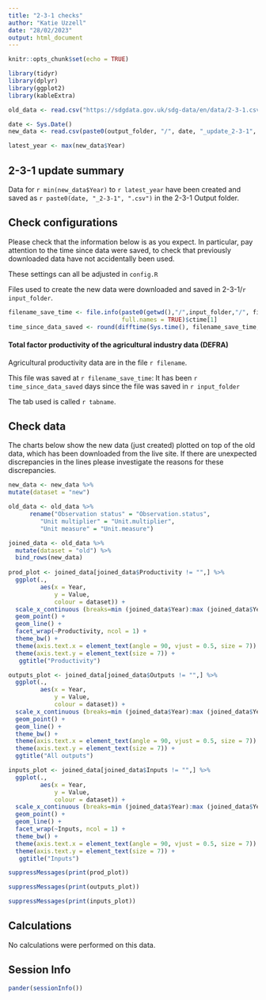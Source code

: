 ```yaml
---
title: "2-3-1 checks"
author: "Katie Uzzell"
date: "28/02/2023"
output: html_document
---
```


```r
knitr::opts_chunk$set(echo = TRUE)
```

```r
library(tidyr)
library(dplyr)
library(ggplot2)
library(kableExtra)
```

```r

old_data <- read.csv("https://sdgdata.gov.uk/sdg-data/en/data/2-3-1.csv")

date <- Sys.Date()
new_data <- read.csv(paste0(output_folder, "/", date, "_update_2-3-1", ".csv"))

latest_year <- max(new_data$Year)

```

## 2-3-1 update summary

Data for `r min(new_data$Year)` to `r latest_year` have been created and 
saved as `r paste0(date, "_2-3-1", ".csv")` in the 2-3-1 Output folder.  
    
## Check configurations
Please check that the information below is as you expect. In particular, pay 
attention to the time since data were saved, to check that previously 
downloaded data have not accidentally been used.
    
These settings can all be adjusted in `config.R`
    
Files used to create the new data were downloaded and saved in 
2-3-1/`r input_folder`.  
  
```r
filename_save_time <- file.info(paste0(getwd(),"/",input_folder,"/", filename), 
                                full.names = TRUE)$ctime[1]
time_since_data_saved <- round(difftime(Sys.time(), filename_save_time, units = "days"), 2)

```

#### **Total factor productivity of the agricultural industry data (DEFRA)**  

Agricultural productivity data are in the file `r filename`.   

This file was saved at `r filename_save_time`: It has been 
`r time_since_data_saved` days since the file was saved in 
`r input_folder`  

The tab used is called
`r tabname`. 


## Check data
The charts below show the new data (just created) plotted on top of the old data,
which has been downloaded from the live site. If there are unexpected 
discrepancies in the lines please investigate the reasons for these discrepancies.
    
```r

new_data <- new_data %>%
mutate(dataset = "new")

old_data <- old_data %>% 
      rename("Observation status" = "Observation.status",
         "Unit multiplier" = "Unit.multiplier",
         "Unit measure" = "Unit.measure")

joined_data <- old_data %>%
  mutate(dataset = "old") %>%
  bind_rows(new_data)
 
prod_plot <- joined_data[joined_data$Productivity != "",] %>%
  ggplot(.,
         aes(x = Year,
             y = Value,
             colour = dataset)) +
  scale_x_continuous (breaks=min (joined_data$Year):max (joined_data$Year)) +
  geom_point() +
  geom_line() +
  facet_wrap(~Productivity, ncol = 1) +
  theme_bw() +
  theme(axis.text.x = element_text(angle = 90, vjust = 0.5, size = 7)) +
  theme(axis.text.y = element_text(size = 7)) +
   ggtitle("Productivity")

outputs_plot <- joined_data[joined_data$Outputs != "",] %>%
  ggplot(.,
         aes(x = Year,
             y = Value,
             colour = dataset)) +
  scale_x_continuous (breaks=min (joined_data$Year):max (joined_data$Year)) +
  geom_point() +
  geom_line() +
  theme_bw() +
  theme(axis.text.x = element_text(angle = 90, vjust = 0.5, size = 7)) +
  theme(axis.text.y = element_text(size = 7)) +
  ggtitle("All outputs")

inputs_plot <- joined_data[joined_data$Inputs != "",] %>%
  ggplot(.,
         aes(x = Year,
             y = Value,
             colour = dataset)) +
  scale_x_continuous (breaks=min (joined_data$Year):max (joined_data$Year)) +
  geom_point() +
  geom_line() +
  facet_wrap(~Inputs, ncol = 1) +
  theme_bw() +
  theme(axis.text.x = element_text(angle = 90, vjust = 0.5, size = 7)) +
  theme(axis.text.y = element_text(size = 7)) +
   ggtitle("Inputs")

```


```r
suppressMessages(print(prod_plot))

suppressMessages(print(outputs_plot))

suppressMessages(print(inputs_plot))
```

## Calculations

No calculations were performed on this data.

## Session Info
```r
pander(sessionInfo())
```
